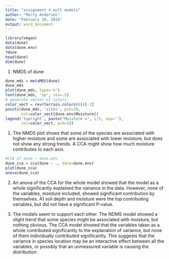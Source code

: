 ```yaml
---
title: "assignment 4 mult models"
author: "Merry Andersen"
date: "February 10, 2016"
output: word_document
---
```


```r
library(vegan)
data(dune)
data(dune.env)
?dune
head(dune)
dim(dune)
```
1. NMDS of dune
```r
dune_mds = metaMDS(dune)
dune_mds
plot(dune_mds, type='n')
text(dune_mds, 'sp', cex=.5)
# generate vector of colors 
color_vect = rev(terrain.colors(6))[-1]
points(dune_mds, 'sites', pch=19, 
       col=color_vect[dune.env$Moisture])
legend('topright', paste("Moisture =", 1:5, sep=''), 
       col=color_vect, pch=19)

```
1. The NMDS plot shows that some of the species are associated with higher moisture and some are associated with lower moisture, but does not show any strong trends. A CCA might show how much moisture contributes to each axis.

```r
#CCA of dune ~ dune.env
dune_cca = cca(dune ~ ., data=dune.env)
plot(dune_cca)
anova(dune_cca)

```
2. An anova of the CCA for the whole model showed that the model as a whole significantly explained the variance in the data. However, none of the variables, moisture included, showed significant contribution by themselves. A1 soil depth and moisture were the top contributing variables, but did not have a significant P-value.

3. The models seem to support each other. The NDMS model showed a slight trend that some species might be associated with moisture, but nothing obvious. The CCA model showed that the variables taken as a whole contributed significantly to the explanation of variance, but none of them individually contributed significantly. This suggests that the variance in species location may be an interactive effect between all the variables, or possibly that an unmeasured variable is causing the distribution.

